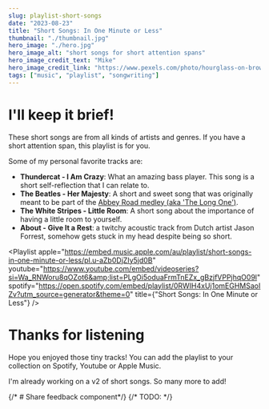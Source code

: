 ```yaml
---
slug: playlist-short-songs
date: "2023-08-23"
title: "Short Songs: In One Minute or Less"
thumbnail: "./thumbnail.jpg"
hero_image: "./hero.jpg"
hero_image_alt: "short songs for short attention spans"
hero_image_credit_text: "Mike"
hero_image_credit_link: "https://www.pexels.com/photo/hourglass-on-brown-wooden-frame-1178684/"
tags: ["music", "playlist", "songwriting"]
---
```


# I'll keep it brief!
These short songs are from all kinds of artists and genres. If you have a short attention span, this playlist is for you.

Some of my personal favorite tracks are:
- **Thundercat - I Am Crazy**: What an amazing bass player. This song is a short self-reflection that I can relate to. 
- **The Beatles - Her Majesty**: A short and sweet song that was originally meant to be part of the [Abbey Road medley (aka 'The Long One')](https://beatles.fandom.com/wiki/The_Long_One).
- **The White Stripes - Little Room**: A short song about the importance of having a little room to yourself.
- **About - Give It a Rest**: a twitchy acoustic track from Dutch artist Jason Forrest, somehow gets stuck in my head despite being so short.

<Playlist
  apple="https://embed.music.apple.com/au/playlist/short-songs-in-one-minute-or-less/pl.u-aZb0DjZIy5jd0B"
  youtube="https://www.youtube.com/embed/videoseries?si=Wa_RNWoru8qOZot6&amp;list=PLgOi5oduaFrmTnEZx_gBzjfVPPjhqO09l"
  spotify="https://open.spotify.com/embed/playlist/0RWIH4xUj1omEGHMSaoIZv?utm_source=generator&theme=0"
  title={"Short Songs: In One Minute or Less"}
/>

# Thanks for listening
Hope you enjoyed those tiny tracks! You can add the playlist to your collection on Spotify, Youtube or Apple Music. 

I'm already working on a v2 of short songs. So many more to add!

{/* # Share feedback component*/}
{/* TODO:  */}
